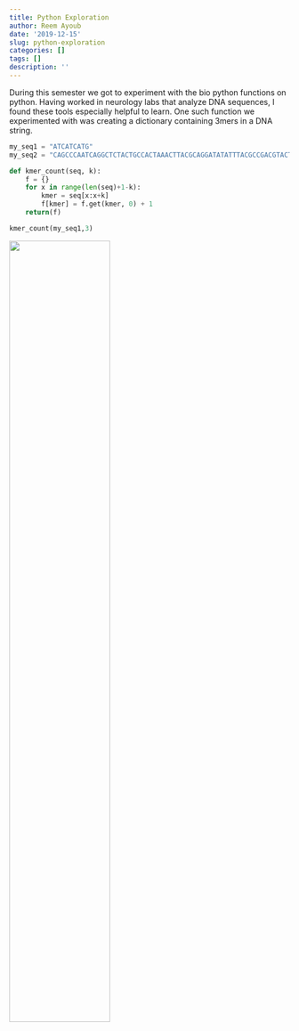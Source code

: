 ```yaml
---
title: Python Exploration
author: Reem Ayoub
date: '2019-12-15'
slug: python-exploration
categories: []
tags: []
description: ''
---
```


During this semester we got to experiment with the bio python functions on python. Having worked in neurology labs that analyze DNA sequences, I found these tools especially helpful to learn. One such function we experimented with was creating a dictionary containing 3mers in a DNA string. 

```Python
my_seq1 = "ATCATCATG"
my_seq2 = "CAGCCCAATCAGGCTCTACTGCCACTAAACTTACGCAGGATATATTTACGCCGACGTACT"

def kmer_count(seq, k):
    f = {}
    for x in range(len(seq)+1-k):
        kmer = seq[x:x+k]
        f[kmer] = f.get(kmer, 0) + 1
    return(f)

kmer_count(my_seq1,3)

```



![](/blog/2019-12-15-python-exploration_files/Screen Shot 2019-12-15 at 1.37.46 PM.png){width=60% height=60%}